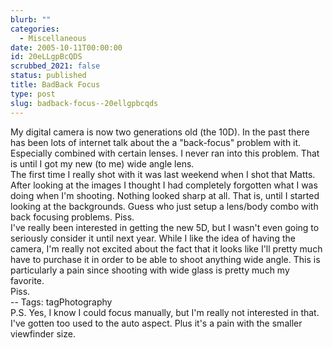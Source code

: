 ```yaml
---
blurb: ""
categories:
  - Miscellaneous
date: 2005-10-11T00:00:00
id: 20eLLgpBcQDS
scrubbed_2021: false
status: published
title: BadBack Focus
type: post
slug: badback-focus--20ellgpbcqds
---
```


My digital camera is now two generations old (the 10D). In the past
there has been lots of internet talk about the a "back-focus"
problem with it. Especially combined with certain lenses. I never
ran into this problem. That is until I got my new (to me) wide
angle lens.  
The first time I really shot with it was last weekend when I shot
that Matts. After looking at the images I thought I had completely
forgotten what I was doing when I'm shooting. Nothing looked sharp
at all. That is, until I started looking at the backgrounds. Guess
who just setup a lens/body combo with back focusing problems.
Piss.  
I've really been interested in getting the new 5D, but I wasn't
even going to seriously consider it until next year. While I like
the idea of having the camera, I'm really not excited about the
fact that it looks like I'll pretty much have to purchase it in
order to be able to shoot anything wide angle. This is particularly
a pain since shooting with wide glass is pretty much my favorite.  
Piss.  
-- Tags: tagPhotography  
P.S. Yes, I know I could focus manually, but I'm really not
interested in that. I've gotten too used to the auto aspect. Plus
it's a pain with the smaller viewfinder size.